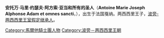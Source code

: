 {{unreferenced|time=2014-06-04T05:45:29+00:00}}

{{Infobox royalty
| name           = 安托万王子
| full name      = {{lang-fr|link=no|安托万·马里·约瑟夫·阿方索·亚当和所有的圣人}}
| title          = 
| spouse         = [[符腾堡的伊丽莎白女公爵（1933年）|符腾堡的伊丽莎白女公爵（1933年）]]
| issue = 弗朗西斯王子<br>玛丽亚·卡罗琳娜公主<br>真纳罗王子<br>玛丽亚·安农齐亚塔公主
| house    =[[西西里和那不勒斯君主列表|波旁-两西西里王室]]
| father         =[[加布里埃莱王子_(两西西里)|加布里埃莱王子 (两西西里)]]
| mother         =[[玛尔格萨塔·伊萨贝拉·查托里斯卡女亲王|玛尔格萨塔·伊萨贝拉·查托里斯卡女亲王]]
| birth_date  ={{Birth date and age|1929|01|20|df=y}}
| birth_place =[[戛纳|戛纳]], 阿尔卑斯滨海省, [[法国|法国]]
| death_date  =
| death_place =
| place of burial  =
| religion = 罗马天主教
|}}

'''安托万·马里·约瑟夫·阿方索·亚当和所有的圣人'''（'''Antoine Marie Joseph Alphonse Adam et omnes sancti'''，{{bd|1929年|1月20日|||catIdx=Carlo}}），出生于法国戛纳。两西西里王子，[[西西里和那不勒斯君主列表|波旁-两西西里王室假定继承人]]。

[[Category:馬爾他騎士團人物|Category:馬爾他騎士團人物]]
[[Category:波旁－两西西里王朝|Category:波旁－两西西里王朝]]
